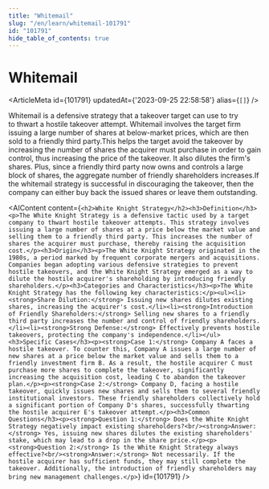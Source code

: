 ```yaml
---
title: "Whitemail"
slug: "/en/learn/whitemail-101791"
id: "101791"
hide_table_of_contents: true
---
```



# Whitemail

<ArticleMeta id={101791} updatedAt={'2023-09-25 22:58:58'} alias={`[]`} />
<div className='border-solid border-b border-t-0 my-4 border-[var(--ifm-color-gray-300)]' />

Whitemail is a defensive strategy that a takeover target can use to try to thwart a hostile takeover attempt. Whitemail involves the target firm issuing a large number of shares at below-market prices, which are then sold to a friendly third party.This helps the target avoid the takeover by increasing the number of shares the acquirer must purchase in order to gain control, thus increasing the price of the takeover. It also dilutes the firm's shares. Plus, since a friendly third party now owns and controls a large block of shares, the aggregate number of friendly shareholders increases.If the whitemail strategy is successful in discouraging the takeover, then the company can either buy back the issued shares or leave them outstanding.

<AIContent content={`<h2>White Knight Strategy</h2><h3>Definition</h3><p>The White Knight Strategy is a defensive tactic used by a target company to thwart hostile takeover attempts. This strategy involves issuing a large number of shares at a price below the market value and selling them to a friendly third party. This increases the number of shares the acquirer must purchase, thereby raising the acquisition cost.</p><h3>Origin</h3><p>The White Knight Strategy originated in the 1980s, a period marked by frequent corporate mergers and acquisitions. Companies began adopting various defensive strategies to prevent hostile takeovers, and the White Knight Strategy emerged as a way to dilute the hostile acquirer's shareholding by introducing friendly shareholders.</p><h3>Categories and Characteristics</h3><p>The White Knight Strategy has the following key characteristics:</p><ul><li><strong>Share Dilution:</strong> Issuing new shares dilutes existing shares, increasing the acquirer's cost.</li><li><strong>Introduction of Friendly Shareholders:</strong> Selling new shares to a friendly third party increases the number and control of friendly shareholders.</li><li><strong>Strong Defense:</strong> Effectively prevents hostile takeovers, protecting the company's independence.</li></ul><h3>Specific Cases</h3><p><strong>Case 1:</strong> Company A faces a hostile takeover. To counter this, Company A issues a large number of new shares at a price below the market value and sells them to a friendly investment firm B. As a result, the hostile acquirer C must purchase more shares to complete the takeover, significantly increasing the acquisition cost, leading C to abandon the takeover plan.</p><p><strong>Case 2:</strong> Company D, facing a hostile takeover, quickly issues new shares and sells them to several friendly institutional investors. These friendly shareholders collectively hold a significant portion of Company D's shares, successfully thwarting the hostile acquirer E's takeover attempt.</p><h3>Common Questions</h3><p><strong>Question 1:</strong> Does the White Knight Strategy negatively impact existing shareholders?<br/><strong>Answer:</strong> Yes, issuing new shares dilutes the existing shareholders' stake, which may lead to a drop in the share price.</p><p><strong>Question 2:</strong> Is the White Knight Strategy always effective?<br/><strong>Answer:</strong> Not necessarily. If the hostile acquirer has sufficient funds, they may still complete the takeover. Additionally, the introduction of friendly shareholders may bring new management challenges.</p>`} id={101791} />

